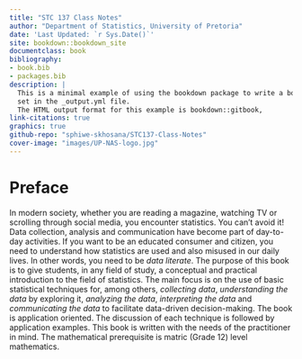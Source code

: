 ```yaml
--- 
title: "STC 137 Class Notes"
author: "Department of Statistics, University of Pretoria"
date: 'Last Updated: `r Sys.Date()`'
site: bookdown::bookdown_site
documentclass: book
bibliography:
- book.bib
- packages.bib
description: |
  This is a minimal example of using the bookdown package to write a book.
  set in the _output.yml file.
  The HTML output format for this example is bookdown::gitbook,
link-citations: true
graphics: true
github-repo: "sphiwe-skhosana/STC137-Class-Notes"
cover-image: "images/UP-NAS-logo.jpg"
---
```

# Preface {.unnumbered}

In modern society, whether you are reading a magazine, watching TV or scrolling through social media, you encounter statistics. You can't avoid it! Data collection, analysis and communication have become part of day-to-day activities. If you want to be an educated consumer and citizen, you need to understand how statistics are used and also misused in our daily lives. In other words, you need to be _data literate_. The purpose of this book is to give students, in any field of study, a conceptual and practical introduction to the field of statistics. The main focus is on the use of basic statistical techniques for, among others, _collecting data_, _understanding the data_ by exploring it, _analyzing the data_, _interpreting the data_ and _communicating the data_ to facilitate data-driven decision-making. The book is application oriented. The discussion of each technique is followed by application examples. This book is written with the needs of the practitioner in mind. The mathematical prerequisite is matric (Grade 12) level mathematics. 